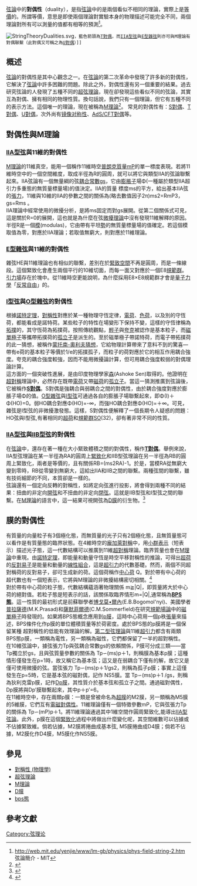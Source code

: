 {{TA
|G1=物理學
}}
[[弦論|弦論]]中的'''對偶性'''（duality），是指[[弦論|弦論]]中的是兩個看似不相同的理論，實際上是[[等價|等價]]的。所謂等價，意思是即使兩個理論對實驗本身的物理描述可能完全不同，兩個理論對所有可以測量的值都有相等的預測<ref>http://web.mit.edu/yenjie/www/lm-gb/physics/phys-field-string-2.htm {{Wayback|url=http://web.mit.edu/yenjie/www/lm-gb/physics/phys-field-string-2.htm |date=20201031060008 }} 弦論簡介 - MIT</ref>。

 [[File:StringTheoryDualities.svg|right]]，藍色箭頭為[[T對偶|T對偶]]，而[[IIA型弦|IIA型弦]]與[[E型雜弦|E型雜弦]]則亦可與M理論有對偶聯繫（此對偶又可稱之為[[U對偶|U對偶]]）]]

==概述==

[[弦論|弦論]]的對偶性是其中心觀念之一。在[[弦論|弦論]]的第二次革命中發現了許多新的對偶性，它解決了[[弦論|弦論]]中許多困難的問題。除此之外，對偶性還有另一個重要的結果。過去研究弦論的人發現了五種不同的[[超弦理論|超弦理論]]，現在卻發現這些看似不同的弦論，其實互為對偶、擁有相同的物理性質。換句話說，我們只有一個理論，但它有五種不同的表示方法。這個唯一的理論，現在被稱為[[M理論|M理論]]<ref>{{Cite web |url=http://www.sukidog.com/jpierre/strings/tutor.htm |title=存档副本 |access-date=2016-01-10 |archive-date=2016-03-03 |archive-url=https://web.archive.org/web/20160303190013/http://www.sukidog.com/jpierre/strings/tutor.htm |dead-url=no }}</ref>。
常見的對偶性有：[[S對偶|S對偶]]、[[T對偶|T對偶]]、[[U對偶|U對偶]]，次外尚有[[镜像对称性_(弦理论)|镜像对称性]]、[[AdS/CFT對偶|AdS/CFT對偶]]等。

==對偶性與M理論== 
===[[IIA型弦|IIA型弦]]與11維的對偶性===
[[M理論|M理論]]的11維真空，能用一個稱作11維時空[[普朗克質量|普朗克質量]]mP的單一標度表現。若將11維時空中的一個空間維度，取成半徑為R的圓周，就可以將它與類型IIA的弦論聯繫起來。IIA弦論有一個無量綱的弦[[耦合常數|耦合常數]]gs，它由[[脹子|膨脹子]]場Φ(一種屬於類型ⅡA超引力多重態的無質量標量場)的值決定。IIA的質量 標度ms的平方，給出基本IIA弦的[[張力|張力]]，11維與10維的ⅡA的參數之間的關係為(略去數值因子2π)ms2=RmP3，gs=Rms 。<br />
IIA理論中經常使用的微擾分析，是將ms固定而對gs展開。從第二個關係式可見，這是關於R=0的展開，這也就是為什麼在弦[[微擾理論|微擾理論]]中沒有發現11維解釋的原因。半徑R是一個[[模|模]](modulas)，它由帶有平坦[[勢|勢]]的無質量標量場的值確定。若這個模取值為零，對應於ⅡA理論；若取值無窮大，則對應於11維理論。

===[[E型雜弦|E型雜弦]]與11維的對偶性===
雜弦HE與11維理論也有相似的聯繫，差別在於[[緊致空間|緊致空間]]不再是圓周，而是一條線段。這個緊致化會產生兩個平行的10維切面，而每一面又對應於一個E8[[規範群|規範群]]。[[引力場|引力場]]存在於塊中。從11維時空更能說明，為什麼採用E8×E8規範群才會是[[量子力學|量子力學]]「[[反常自由|反常自由]]」的。

===[[I型弦|I型弦]]與[[O型雜弦|O型雜弦]]的對偶性===
根據[[諾特定理|諾特定理]]，[[對稱性|對稱性]]對應於某一種物理守恆定律，[[電荷|電荷]]、[[色荷|色荷]]，以及別的守恆荷，都能看成是諾特荷。某些粒子的特性在場變形下保持不變，這樣的守恆律稱為[[拓撲|拓撲]]的，其守恆荷為拓撲荷。按照傳統觀點，[[輕子|輕子]]與[[夸克|夸克]]被認作是基本粒子，而[[磁單極子|磁單極子]]等攜帶拓撲荷的[[孤立子|孤立子]]是派生的。至於磁單極子帶諾特荷，而電子帶拓撲荷的此一猜想，被稱作[[蒙托南-奧利夫猜想|蒙托南-奧利夫猜想]]，它給物理計算帶來了意料不到的驚喜—帶有e荷的基本粒子等價於1/e的拓撲孤子，而粒子的荷對應於它的相互作用耦合強度。夸克的耦合強度較強，因而不能用微擾論計算，但可用耦合強度較弱的對偶理論計算。<br />
這方面的一個突破性進展，是由印度物理學家[[森(物理學家)|森]](Ashoke Sen)取得的。他證明在[[超對稱|超對稱]]理論中，必然存在既帶[[電荷|電荷]]又帶[[磁荷|磁荷]]的[[孤立子|孤立子]]。當這一猜測推廣到弦論後，它被稱作'''[[S對偶|S對偶]]'''。S對偶是強耦合與弱耦合之間的對偶性，由於耦合強度對應於膨脹子場Φ的值。[[O型雜弦|O型雜弦]]與[[I型弦|I型弦]]可通過各自的膨脹子場聯繫起來，即Φ(I)＋Φ(HO)=0。弱HO耦合對應Φ(HO)=-∞，而強HO耦合對應Φ(HO)=＋∞。可見，雜弦是I型弦的非微擾激發態。這樣，S對偶性便解釋了一個長期令人疑惑的問題：HO弦與I型弦,有著相同的[[超對稱|超荷]]和[[規範群|規範群]]SO(32)，卻有著非常不同的性質。

===[[IIA型弦|IIA型弦]]與[[IIB型弦|IIB型弦]]的對偶性===
在[[弦論|弦論]]中，還存在著一種在大小緊致體積之間的對偶性，稱作'''[[T對偶|T對偶]]'''。舉例來說，IIA型弦理論在某一半徑為RA的圓周上[[緊致化|緊致化]]和IIB型弦理論在另一半徑為RB的圓周上緊致化，兩者是等價的，且有關係RB=(ms2RA)-1。於是，當模RA從無窮大變到零時，RB從零變到無窮大，這給出IIA和IIB之間的聯繫。兩種弦間的聯繫，雖有技術細節的不同，本質卻是一樣的。<br />
弦論還有一個定向反轉的對稱性，如將定向弦進行投影，將會得到兩種不同的結果：扭曲的非定向[[開弦|開弦]]和不扭曲的非定向[[閉弦|閉弦]]。這就是IIB型弦和I型弦之間的聯繫。在[[M理論|M理論]]的語言中，這一結果可視開弦為[[D膜|D膜]]的衍生物。<ref>{{Cite web |url=http://arxiv.org/abs/0710.2951 |title=存档副本 |access-date=2016-04-10 |archive-date=2020-07-29 |archive-url=https://web.archive.org/web/20200729084547/https://arxiv.org/abs/0710.2951 |dead-url=no }}</ref>

==膜的對偶性==
{{main|D膜}}
有質量的向量粒子有3個極化態，而無質量的光子只有2個極化態，且無質量態可以看作是有質量態的臨界狀態。在4維時空的[[龐加萊群|龐加萊對稱]]中，用[[小群表示|小群表示]]（短表示）描述光子態，這一代數結構可以推廣到11維[[超對稱|超對稱]]理論。臨界質量也會在[[M理論|M理論]]中重現。由[[諾特定理|諾特定理]]，即能量和動量守恆是時空平移對稱性的推論，可得出[[超對稱|超荷]]的[[反對易子|反對易子]]是能量和動量的[[線性組合|線性組合]]，這是[[超引力|超引力]]的代數基礎。然而，兩個不同超對稱荷的反對易子，卻可生成新的荷。這個荷稱作[[中心荷|中心荷]] Q。對於帶有中心荷的超代數也有一個短表示，它將與M理論的非微擾結構密切相關。<ref>{{Cite web |url=http://survivor99.com/pscience/thesis/thesis11.htm |title=存档副本 |access-date=2016-04-10 |archive-date=2017-01-11 |archive-url=https://web.archive.org/web/20170111121504/http://survivor99.com/pscience/thesis/thesis11.htm |dead-url=no }}</ref><br />
對於帶有中心荷的粒子態，代數結構蘊涵著物理關係 m≧|Q|，即質量將大於中心荷的絕對值。若粒子態是短表示的話，該關係取臨界情形m=|Q|,通常稱為'''[[BPS態|BPS態]]'''。這一性質的最初形式是前蘇聯學者[[博戈莫•爾內|博戈莫•爾內]](E.B.Bogomol'nyi)、美國學者[[普拉薩德(物理學家)|普拉薩德]](M.K.Prasad)和[[薩默菲爾德|薩默菲爾德]](C.M.Sommerfield)在研究[[規範場論|規範場論]]中的[[磁單極子|磁單極子]]時發現的。如果將BPS態概念應用到[[p膜|p膜]]，這時中心荷用一個p秩[[張量|張量]]來描述，BPS條件化作p膜的單位體積質量等於荷密度。處於BPS態的p膜將是一個保留某種 超對稱性的低能有效理論的解。[[第二型弦理論|第二型弦理論]]與11維[[超引力|超引力]]都含有兩類BPS態p膜，一類稱為電性，另一類稱為磁性，它們都保留了一半的超對稱性。<br />
在10維弦論中，據弦張力Tp與弦耦合常數gs的依賴關係，P膜可分成三類——當Tp獨立於gs，且與弦質量參數的關係為 Tp∽(ms)p＋1，則稱膜為基本p膜；這種情形僅發生在p=1時，故又稱它為基本弦；這又是在弱耦合下僅有的解，故它又是僅可使用微擾的弦。當弦張力 Tp∽(ms)p＋1/gs2，則稱為孤子p膜；事實上這僅發生在p=5時，它是基本弦的磁對偶，記作 NS5膜。當 Tp∽(ms)p＋1 /gs，則稱為狄利克雷p膜，記作[[D膜|Dp膜]]，其性質介於基本弦和孤立子之間。通過磁對偶性，Dp膜將與Dp′膜聯繫起來，其中p＋p′=6。<br />
在11維時空中，存在兩類p膜：一類是曾被命名為[[超膜|超膜]]的M2膜，另一類稱為M5膜的5維膜，它們互有[[電磁對偶性|電磁對偶性]]。11維理論僅有一個特徵參數mP，它與弦張力Tp的關係為 Tp∽(mP)p＋1。將11維理論通過其中1維空間作圓周緊致化,能導出[[IIA型弦論|IIA型弦論]]。此外，p膜在這個[[緊致化|緊致化]]過程中將做出什麼變化呢，其空間維數可以佔據或不佔據緊致維。倘若佔據，M2膜將捲曲成基本弦, M5膜捲曲成D4膜；倘若不佔據，M2膜化作D4膜，M5膜化作NS5膜。

==參見==
{{portal box|物理學|數學}}
*[[對稱性_(物理學)|對稱性 (物理學)]]
*[[超弦理論|超弦理論]]
*[[M理論|M理論]]
*[[D膜|D膜]]
*[[bps態|bps態]]

==參考文獻==
{{Reflist|3}}

[[Category:弦理论|Category:弦理论]]


{{reflist}}

{{String theory}}